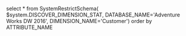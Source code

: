select * from 
SystemRestrictSchema(
         $system.DISCOVER_DIMENSION_STAT,
			DATABASE_NAME='Adventure Works DW 2016',
			DIMENSION_NAME='Customer') 
order by ATTRIBUTE_NAME
